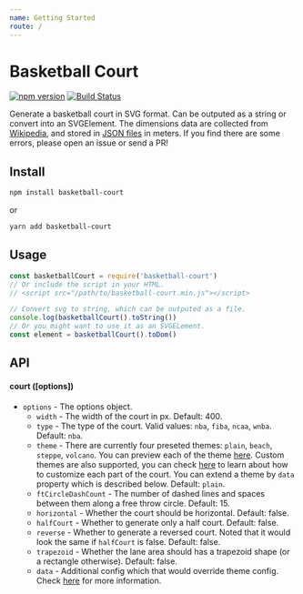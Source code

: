 ```yaml
---
name: Getting Started
route: /
---
```


# Basketball Court

[![npm version](https://img.shields.io/npm/v/basketball-court.svg)](https://www.npmjs.com/package/basketball-court)
[![Build Status](https://travis-ci.com/fralonra/basketball-court.svg?branch=master)](https://travis-ci.com/fralonra/basketball-court)

Generate a basketball court in SVG format. Can be outputed as a string or convert into an SVGElement.
The dimensions data are collected from [Wikipedia][wiki], and stored in [JSON files][datas] in meters. If you find there are some errors, please open an issue or send a PR!

## Install

```bash
npm install basketball-court
```

or

```bash
yarn add basketball-court
```

## Usage

```javascript
const basketballCourt = require('basketball-court')
// Or include the script in your HTML.
// <script src="/path/to/basketball-court.min.js"></script>

// Convert svg to string, which can be outputed as a file.
console.log(basketballCourt().toString())
// Or you might want to use it as an SVGELement.
const element = basketballCourt().toDom()
```

## API

#### court ([options])

- `options` - The options object.
  - `width` - The width of the court in px. Default: 400.
  - `type` - The type of the court. Valid values: `nba`, `fiba`, `ncaa`, `wnba`.  Default: `nba`.
  - `theme` - There are currently four preseted themes: `plain`, `beach`, `steppe`, `volcano`. You can preview each of the theme [here][themes]. Custom themes are also supported, you can check [here][theme config] to learn about how to customize each part of the court. You can extend a theme by `data` property which is described below. Default: `plain`.
  - `ftCircleDashCount` - The number of dashed lines and spaces between them along a free throw circle. Default: 15.
  - `horizontal` - Whether the court should be horizontal. Default: false.
  - `halfCourt` - Whether to generate only a half court. Default: false.
  - `reverse` - Whether to generate a reversed court. Noted that it would look the same if `halfCourt` is false. Default: false.
  - `trapezoid` - Whether the lane area should has a trapezoid shape (or a rectangle otherwise). Default: false.
  - `data` - Additional config which that would override theme config. Check [here][theme config] for more information.

[wiki]: https://en.wikipedia.org/wiki/Basketball_court
[datas]: https://github.com/fralonra/basketball-court/tree/master/data
[themes]: /preseted-themes
[theme config]: /theme-config